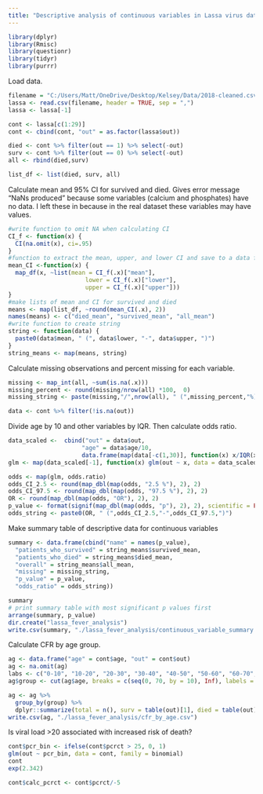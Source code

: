 ---
title: "Descriptive analysis of continuous variables in Lassa virus data set"
---

```{r}
library(dplyr)
library(Rmisc)
library(questionr)
library(tidyr)
library(purrr)
```

Load data. 
```{r}
filename = "C:/Users/Matt/OneDrive/Desktop/Kelsey/Data/2018-cleaned.csv"
lassa <- read.csv(filename, header = TRUE, sep = ",")
lassa <- lassa[-1]

cont <- lassa[c(1:29)]
cont <- cbind(cont, "out" = as.factor(lassa$out))

died <- cont %>% filter(out == 1) %>% select(-out)
surv <- cont %>% filter(out == 0) %>% select(-out)
all <- rbind(died,surv)

list_df <- list(died, surv, all)
```

Calculate mean and 95% CI for survived and died. Gives error message "NaNs produced" because some variables (calcium and phosphates) have no data. I left these in because in the real dataset these variables may have values.

```{r}
#write function to omit NA when calculating CI
CI_f <- function(x) {
  CI(na.omit(x), ci=.95)
}
#function to extract the mean, upper, and lower CI and save to a data frame
mean_CI <-function(x) {
  map_df(x, ~list(mean = CI_f(.x)["mean"], 
                      lower = CI_f(.x)["lower"],
                      upper = CI_f(.x)["upper"]))
}
#make lists of mean and CI for survived and died
means <- map(list_df, ~round(mean_CI(.x), 2))
names(means) <- c("died_mean", "survived_mean", "all_mean")
#write function to create string
string <- function(data) {
  paste0(data$mean, " (", data$lower, "-", data$upper, ")")
}
string_means <- map(means, string)
```


Calculate missing observations and percent missing for each variable.

```{r}
missing <- map_int(all, ~sum(is.na(.x)))
missing_percent <- round(missing/nrow(all) *100,  0)
missing_string <- paste(missing,"/",nrow(all), " (",missing_percent,"%)",sep = "")

data <- cont %>% filter(!is.na(out))
```

Divide age by 10 and other variables by IQR. Then calculate odds ratio. 

```{r}
data_scaled <-  cbind("out" = data$out,
                     "age" = data$age/10, 
                     data.frame(map(data[-c(1,30)], function(x) x/IQR(x,na.rm = TRUE))))
glm <- map(data_scaled[-1], function(x) glm(out ~ x, data = data_scaled, family = binomial))
```

```{r}
odds <- map(glm, odds.ratio)
odds_CI_2.5 <- round(map_dbl(map(odds, "2.5 %"), 2), 2)
odds_CI_97.5 <- round(map_dbl(map(odds, "97.5 %"), 2), 2)
OR <- round(map_dbl(map(odds, "OR"), 2), 2)
p_value <- format(signif(map_dbl(map(odds, "p"), 2), 2), scientific = FALSE)
odds_string <- paste0(OR, " (",odds_CI_2.5,"-",odds_CI_97.5,")")
```
Make summary table of descriptive data for continuous variables

```{r}
summary <- data.frame(cbind("name" = names(p_value),
  "patients_who_survived" = string_means$survived_mean, 
  "patients_who_died" = string_means$died_mean, 
  "overall" = string_means$all_mean,
  "missing" = missing_string, 
  "p_value" = p_value, 
  "odds_ratio" = odds_string))

summary
# print summary table with most significant p values first
arrange(summary, p_value)
dir.create("lassa_fever_analysis")
write.csv(summary, "./lassa_fever_analysis/continuous_variable_summary.csv")
```

Calculate CFR by age group.

```{r}
ag <- data.frame("age" = cont$age, "out" = cont$out)
ag <- na.omit(ag)
labs <- c("0-10", "10-20", "20-30", "30-40", "40-50", "50-60", "60-70", "70+")
ag$group <- cut(ag$age, breaks = c(seq(0, 70, by = 10), Inf), labels = labs, right = FALSE)

ag <- ag %>%
  group_by(group) %>%
  dplyr::summarize(total = n(), surv = table(out)[1], died = table(out)[2], CFR = table(out)[2]/n())
write.csv(ag, "./lassa_fever_analysis/cfr_by_age.csv")
```

Is viral load >20 associated with increased risk of death?
```{r}
cont$pcr_bin <- ifelse(cont$pcrct > 25, 0, 1)
glm(out ~ pcr_bin, data = cont, family = binomial)
cont
exp(2.342)
```

```{r}
cont$calc_pcrct <- cont$pcrct/-5
```

